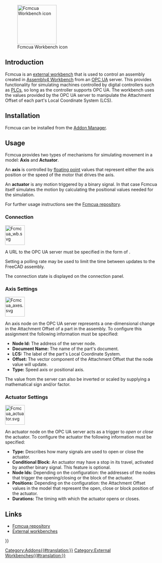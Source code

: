 <languages/>
<translate>

<!--T:1-->
[[File:Fcmcua_wb.svg|thumb|128x128px|Fcmcua Workbench icon]]

</translate>
{{TOCright}}
<translate>

== Introduction == <!--T:2-->

<!--T:3-->
Fcmcua is an [[External_workbenches|external workbench]] that is used to control an assembly created in [[Assembly4_Workbench|Assembly4 Workbench]] from an [[wikipedia:OPC Unified Architecture|OPC UA]] server. This provides functionality for simulating machines controlled by digital controllers such as [[wikipedia:Programmable logic controller|PLCs]], so long as the controller supports OPC UA. The workbench uses the values provided by the OPC UA server to manipulate the Attachment Offset of each part's Local Coordinate System (LCS).

== Installation == <!--T:4-->

<!--T:5-->
Fcmcua can be installed from the [[Std_AddonMgr|Addon Manager]].

== Usage == <!--T:6-->

<!--T:7-->
Fcmcua provides two types of mechanisms for simulating movement in a model: '''Axis''' and '''Actuator'''.

<!--T:8-->
An '''axis''' is controlled by [[wikipedia:Floating-point arithmetic|floating point]] values that represent either the axis position or the speed of the motor that drives the axis.

<!--T:9-->
An '''actuator''' is any motion triggered by a binary signal. In that case Fcmcua itself simulates the motion by calculating the positional values needed for the simulation.

<!--T:10-->
For further usage instructions see the [https://github.com/heissgetraenk/fcmcua Fcmcua repository].

=== Connection === <!--T:11-->

</translate>
[[File:Fcmcua_wb.svg|64px]]
<translate>

<!--T:12-->
A URL to the OPC UA server must be specified in the form of {{Incode|opc.tcp://127.0.0.1:4840}}.

<!--T:23-->
Setting a polling rate may be used to limit the time between updates to the FreeCAD assembly.

<!--T:13-->
The connection state is displayed on the connection panel.

=== Axis Settings === <!--T:14-->

</translate>
[[File:Fcmcua_axes.svg|64px]]
<translate>

<!--T:15-->
An axis node on the OPC UA server represents a one-dimensional change in the Attachment Offset of a part in the assembly. To configure this assignment the following information must be specified:

<!--T:16-->
* '''Node Id: ''' The address of the server node.
* '''Document Name:''' The name of the part's document.
* '''LCS:''' The label of the part's Local Coordinate System.
* '''Offset:''' The vector component of the Attachment Offset that the node value will update.
* '''Type:''' Speed axis or positional axis.

<!--T:17-->
The value from the server can also be inverted or scaled by supplying a mathematical sign and/or factor.

=== Actuator Settings === <!--T:18-->

</translate>
[[File:Fcmcua_actuator.svg|64px]]
<translate>

<!--T:19-->
An actuator node on the OPC UA server acts as a trigger to ''open'' or ''close'' the actuator. To configure the actuator the following information must be specified:

<!--T:20-->
* '''Type:''' Describes how many signals are used to open or close the actuator.
* '''Conditional Block:''' An actuator may have a stop in its travel, activated by another binary signal. This feature is optional.
* '''Node Ids:''' Depending on the configuration: the addresses of the nodes that trigger the opening/closing or the block of the actuator.
* '''Positions:''' Depending on the configuration: the Attachment Offset values in the model that represent the open, close or block position of the actuator.
* '''Durations:''' The timing with which the actuator opens or closes.

== Links == <!--T:21-->

<!--T:22-->
* [https://github.com/heissgetraenk/fcmcua Fcmcua repository]
* [[External_workbenches|External workbenches]]


</translate>
{{Userdocnavi{{#translation:}}}}
[[Category:Addons{{#translation:}}]]
[[Category:External Workbenches{{#translation:}}]]
